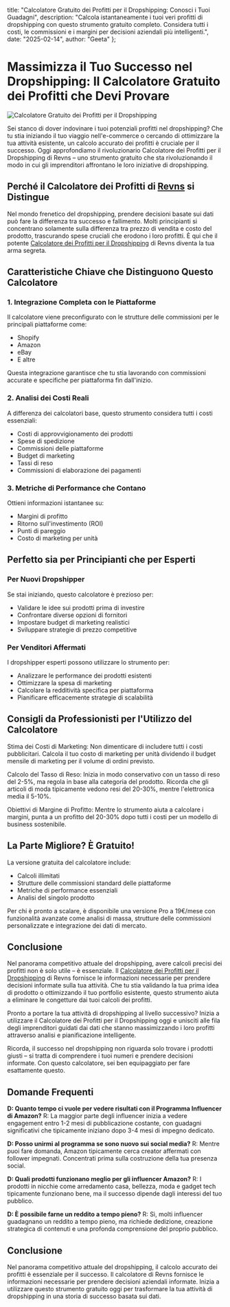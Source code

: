   title: "Calcolatore Gratuito dei Profitti per il Dropshipping: Conosci i Tuoi Guadagni",
  description: "Calcola istantaneamente i tuoi veri profitti di dropshipping con questo strumento gratuito completo. Considera tutti i costi, le commissioni e i margini per decisioni aziendali più intelligenti.",
  date: "2025-02-14",
  author: "Geeta"
};

# Massimizza il Tuo Successo nel Dropshipping: Il Calcolatore Gratuito dei Profitti che Devi Provare

![Calcolatore Gratuito dei Profitti per il Dropshipping](/images/blog/free-dropshipping-profit-calculator.jpeg)

Sei stanco di dover indovinare i tuoi potenziali profitti nel dropshipping? Che tu stia iniziando il tuo viaggio nell'e-commerce o cercando di ottimizzare la tua attività esistente, un calcolo accurato dei profitti è cruciale per il successo. Oggi approfondiamo il rivoluzionario Calcolatore dei Profitti per il Dropshipping di Revns – uno strumento gratuito che sta rivoluzionando il modo in cui gli imprenditori affrontano le loro iniziative di dropshipping.

## Perché il Calcolatore dei Profitti di [Revns](https://www.revns.com/) si Distingue

Nel mondo frenetico del dropshipping, prendere decisioni basate sui dati può fare la differenza tra successo e fallimento. Molti principianti si concentrano solamente sulla differenza tra prezzo di vendita e costo del prodotto, trascurando spese cruciali che erodono i loro profitti. È qui che il potente [Calcolatore dei Profitti per il Dropshipping](https://www.revns.com/tools/dropship-calculator) di Revns diventa la tua arma segreta.

## Caratteristiche Chiave che Distinguono Questo Calcolatore

### 1. Integrazione Completa con le Piattaforme
Il calcolatore viene preconfigurato con le strutture delle commissioni per le principali piattaforme come:
- Shopify
- Amazon
- eBay
- E altre

Questa integrazione garantisce che tu stia lavorando con commissioni accurate e specifiche per piattaforma fin dall'inizio.

### 2. Analisi dei Costi Reali
A differenza dei calcolatori base, questo strumento considera tutti i costi essenziali:
- Costi di approvvigionamento dei prodotti
- Spese di spedizione
- Commissioni delle piattaforme
- Budget di marketing
- Tassi di reso
- Commissioni di elaborazione dei pagamenti

### 3. Metriche di Performance che Contano
Ottieni informazioni istantanee su:
- Margini di profitto
- Ritorno sull'investimento (ROI)
- Punti di pareggio
- Costo di marketing per unità

## Perfetto sia per Principianti che per Esperti

### Per Nuovi Dropshipper
Se stai iniziando, questo calcolatore è prezioso per:
- Validare le idee sui prodotti prima di investire
- Confrontare diverse opzioni di fornitori
- Impostare budget di marketing realistici
- Sviluppare strategie di prezzo competitive

### Per Venditori Affermati
I dropshipper esperti possono utilizzare lo strumento per:
- Analizzare le performance dei prodotti esistenti
- Ottimizzare la spesa di marketing
- Calcolare la redditività specifica per piattaforma
- Pianificare efficacemente strategie di scalabilità

## Consigli da Professionisti per l'Utilizzo del Calcolatore

Stima dei Costi di Marketing: Non dimenticare di includere tutti i costi pubblicitari. Calcola il tuo costo di marketing per unità dividendo il budget mensile di marketing per il volume di ordini previsto.

Calcolo del Tasso di Reso: Inizia in modo conservativo con un tasso di reso del 2-5%, ma regola in base alla categoria del prodotto. Ricorda che gli articoli di moda tipicamente vedono resi del 20-30%, mentre l'elettronica media il 5-10%.

Obiettivi di Margine di Profitto: Mentre lo strumento aiuta a calcolare i margini, punta a un profitto del 20-30% dopo tutti i costi per un modello di business sostenibile.

## La Parte Migliore? È Gratuito!

La versione gratuita del calcolatore include:
- Calcoli illimitati
- Strutture delle commissioni standard delle piattaforme
- Metriche di performance essenziali
- Analisi del singolo prodotto

Per chi è pronto a scalare, è disponibile una versione Pro a 19€/mese con funzionalità avanzate come analisi di massa, strutture delle commissioni personalizzate e integrazione dei dati di mercato.

## Conclusione

Nel panorama competitivo attuale del dropshipping, avere calcoli precisi dei profitti non è solo utile – è essenziale. Il [Calcolatore dei Profitti per il Dropshipping](https://www.revns.com/tools/dropship-calculator) di Revns fornisce le informazioni necessarie per prendere decisioni informate sulla tua attività. Che tu stia validando la tua prima idea di prodotto o ottimizzando il tuo portfolio esistente, questo strumento aiuta a eliminare le congetture dai tuoi calcoli dei profitti.

Pronto a portare la tua attività di dropshipping al livello successivo? Inizia a utilizzare il Calcolatore dei Profitti per il Dropshipping oggi e unisciti alle fila degli imprenditori guidati dai dati che stanno massimizzando i loro profitti attraverso analisi e pianificazione intelligente.

Ricorda, il successo nel dropshipping non riguarda solo trovare i prodotti giusti – si tratta di comprendere i tuoi numeri e prendere decisioni informate. Con questo calcolatore, sei ben equipaggiato per fare esattamente questo.

## Domande Frequenti

**D: Quanto tempo ci vuole per vedere risultati con il Programma Influencer di Amazon?**
R: La maggior parte degli influencer inizia a vedere engagement entro 1-2 mesi di pubblicazione costante, con guadagni significativi che tipicamente iniziano dopo 3-4 mesi di impegno dedicato.

**D: Posso unirmi al programma se sono nuovo sui social media?**
R: Mentre puoi fare domanda, Amazon tipicamente cerca creator affermati con follower impegnati. Concentrati prima sulla costruzione della tua presenza social.

**D: Quali prodotti funzionano meglio per gli influencer Amazon?**
R: I prodotti in nicchie come arredamento casa, bellezza, moda e gadget tech tipicamente funzionano bene, ma il successo dipende dagli interessi del tuo pubblico.

**D: È possibile farne un reddito a tempo pieno?**
R: Sì, molti influencer guadagnano un reddito a tempo pieno, ma richiede dedizione, creazione strategica di contenuti e una profonda comprensione del proprio pubblico.

## Conclusione
Nel panorama competitivo attuale del dropshipping, il calcolo accurato dei profitti è essenziale per il successo. Il calcolatore di Revns fornisce le informazioni necessarie per prendere decisioni aziendali informate. Inizia a utilizzare questo strumento gratuito oggi per trasformare la tua attività di dropshipping in una storia di successo basata sui dati.